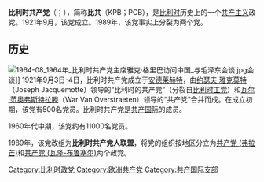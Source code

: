 {{共产党}}
'''比利时共产党'''（{{lang-nl|Kommunistische Partij van België}}；{{lang-fr|Parti Communiste de Belgique}}），简称'''比共'''（KPB；PCB），是[[比利时|比利时]]历史上的一个[[共产主义|共产主义]]政党。1921年9月，该党成立。1989年，该党事实上分裂为两个党。

== 历史 ==
[[File:1964-08_1964年_比利时共产党主席雅克·格里巴访问中国_与毛泽东会谈.jpg|thumb]]会谈]]
1921年9月3日-4日，比利时共产党成立于[[安德莱赫特|安德莱赫特]]，由[[约瑟夫·雅克莫特|约瑟夫·雅克莫特]]（Joseph Jacquemotte）领导的“比利时的共产党”（分裂自[[比利时工党|比利时工党]]）和[[瓦尔·范奥弗斯特拉滕|瓦尔·范奥弗斯特拉滕]]（War Van Overstraeten）领导的“共产党”合并而成。在成立初期，该党有500名党员。比利时共产党是[[共产国际|共产国际]]的成员。

1960年代中期，该党约有11000名党员。

1989年，该党改组为'''比利时共产党人联盟'''，将党的组织按地区分立为[[共产党_(弗拉芒)|共产党 (弗拉芒)]]和[[共产党_(瓦隆-布鲁塞尔)|共产党 (瓦隆-布鲁塞尔)]]两个政党。

[[Category:比利时政党|Category:比利时政党]]
[[Category:欧洲共产党|Category:欧洲共产党]]
[[Category:共产国际支部|Category:共产国际支部]]